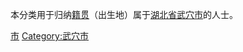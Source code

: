 {{Catnav|頁面分類|各種主題的頁面分類|依中国各省来作的分类|各地中国人|湖北人|黄冈人}}
{{Catnav|頁面分類|人物|各國人物|中国人|各地中国人|湖北人|黄冈人}}

本分类用于归纳[[籍贯|籍贯]]（出生地）属于[[湖北省|湖北省]][[武穴市|武穴市]]的人士。

[[Category:黄冈人|市]]
[[Category:武穴市|Category:武穴市]]